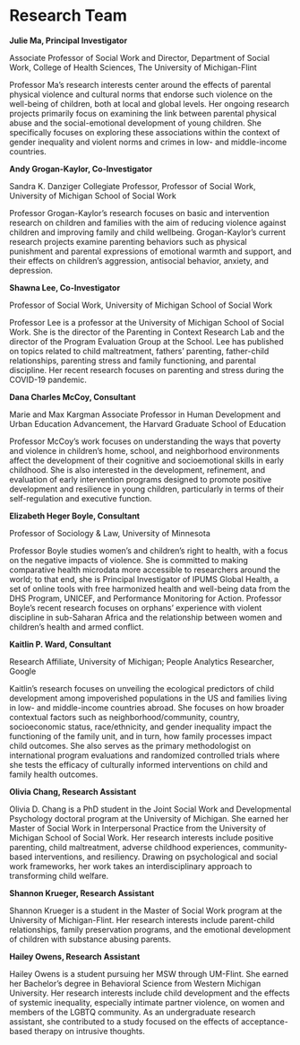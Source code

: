 # Research Team

**Julie Ma, Principal Investigator**

Associate Professor of Social Work and Director, Department of Social Work, College of Health Sciences, The University of Michigan-Flint

Professor Ma’s research interests center around the effects of parental physical violence and cultural norms that endorse such violence on the well-being of children, both at local and global levels. Her ongoing research projects primarily focus on examining the link between parental physical abuse and the social-emotional development of young children. She specifically focuses on exploring these associations within the context of gender inequality and violent norms and crimes in low- and middle-income countries. 

**Andy Grogan-Kaylor, Co-Investigator**

Sandra K. Danziger Collegiate Professor, Professor of Social Work, University of Michigan School of Social Work

Professor Grogan-Kaylor's research focuses on basic and intervention research on children and families with the aim of reducing violence against children and improving family and child wellbeing. Grogan-Kaylor's current research projects examine parenting behaviors such as physical punishment and parental expressions of emotional warmth and support, and their effects on children's aggression, antisocial behavior, anxiety, and depression. 

**Shawna Lee, Co-Investigator**

Professor of Social Work, University of Michigan School of Social Work

Professor Lee is a professor at the University of Michigan School of Social Work. She is the director of the Parenting in Context Research Lab and the director of the Program Evaluation Group at the School. Lee has published on topics related to child maltreatment, fathers' parenting, father-child relationships, parenting stress and family functioning, and parental discipline. Her recent research focuses on parenting and stress during the COVID-19 pandemic. 

**Dana Charles McCoy, Consultant**

Marie and Max Kargman Associate Professor in Human Development and Urban Education Advancement, the Harvard Graduate School of Education

Professor McCoy's work focuses on understanding the ways that poverty and violence in children's home, school, and neighborhood environments affect the development of their cognitive and socioemotional skills in early childhood. She is also interested in the development, refinement, and evaluation of early intervention programs designed to promote positive development and resilience in young children, particularly in terms of their self-regulation and executive function.

**Elizabeth Heger Boyle, Consultant**

Professor of Sociology & Law, University of Minnesota

Professor Boyle studies women's and children’s right to health, with a focus on the negative impacts of violence. She is committed to making comparative health microdata more accessible to researchers around the world; to that end, she is Principal Investigator of IPUMS Global Health, a set of online tools with free harmonized health and well-being data from the DHS Program, UNICEF, and Performance Monitoring for Action. Professor Boyle’s recent research focuses on orphans’ experience with violent discipline in sub-Saharan Africa and the relationship between women and children’s health and armed conflict.

**Kaitlin P. Ward, Consultant** 

Research Affiliate, University of Michigan; People Analytics Researcher, Google

Kaitlin's research focuses on unveiling the ecological predictors of child development among impoverished populations in the US and families living in low- and middle-income countries abroad. She focuses on how broader contextual factors such as neighborhood/community, country, socioeconomic status, race/ethnicity, and gender inequality impact the functioning of the family unit, and in turn, how family processes impact child outcomes. She also serves as the primary methodologist on international program evaluations and randomized controlled trials where she tests the efficacy of culturally informed interventions on child and family health outcomes. 

**Olivia Chang, Research Assistant**

Olivia D. Chang is a PhD student in the Joint Social Work and Developmental Psychology doctoral program at the University of Michigan. She earned her Master of Social Work in Interpersonal Practice from the University of Michigan School of Social Work. Her research interests include positive parenting, child maltreatment, adverse childhood experiences, community-based interventions, and resiliency. Drawing on psychological and social work frameworks, her work takes an interdisciplinary approach to transforming child welfare.

**Shannon Krueger, Research Assistant**

Shannon Krueger is a student in the Master of Social Work program at the University of Michigan-Flint. Her research interests include parent-child relationships, family preservation programs, and the emotional development of children with substance abusing parents.

**Hailey Owens, Research Assistant**

Hailey Owens is a student pursuing her MSW through UM-Flint. She earned her Bachelor’s degree in Behavioral Science from Western Michigan University. Her research interests include child development and the effects of systemic inequality, especially intimate partner violence, on women and members of the LGBTQ community. As an undergraduate research assistant, she contributed to a study focused on the effects of acceptance-based therapy on intrusive thoughts.





